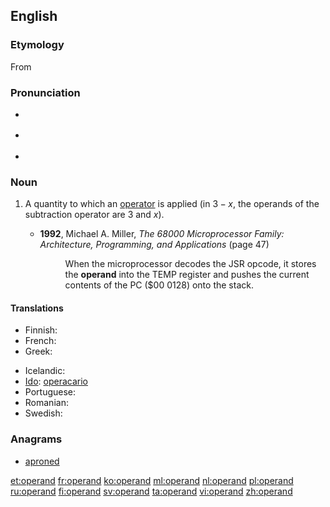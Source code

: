 ==English==
===Etymology===
From {{etyl|LL.|en}} {{term|operandum|lang=la}}

===Pronunciation===
* {{a|UK}} {{IPA|/ɒpə(ɹ)ænd/}}
* {{a|UK}} {{IPA|/'ɑp ə ˌrænd/}}
* {{audio|En-us-operand.ogg|Audio (US)}}

===Noun===
{{en-noun}}

# {{context|mathematics|computing|lang=en}} A quantity to which an [[operator]] is applied (in <math>3 - x</math>, the operands of the subtraction operator are 3 and <math>x</math>).
#* '''1992''', Michael A. Miller, ''The 68000 Microprocessor Family: Architecture, Programming, and Applications'' (page 47)
#*: When the microprocessor decodes the JSR opcode, it stores the '''operand''' into the TEMP register and pushes the current contents of the PC ($00 0128) onto the stack.

====Translations====
{{trans-top|quantity to which an operator is applied}}
* Finnish: {{t-|fi|operandi}}
* French: {{t+|fr|opérande|m}}
* Greek: {{t-|el|τελεστέος|m|tr=telestéos|sc=Grek}}
{{trans-mid}}
* Icelandic: {{t-|is|þolandi|m}}
* [[Ido]]: [[operacario]]
* Portuguese: {{t+|pt|operando}}
* Romanian: {{t-|ro|operand}}
* Swedish: {{t+|sv|operand}}
{{trans-bottom}}

===Anagrams===
* [[aproned#English|aproned]]

[[et:operand]]
[[fr:operand]]
[[ko:operand]]
[[ml:operand]]
[[nl:operand]]
[[pl:operand]]
[[ru:operand]]
[[fi:operand]]
[[sv:operand]]
[[ta:operand]]
[[vi:operand]]
[[zh:operand]]